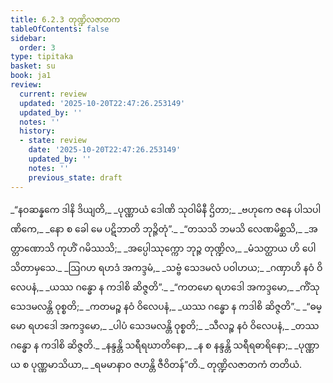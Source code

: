 ```yaml
---
title: 6.2.3 တုဏ္ဍိလဇာတက
tableOfContents: false
sidebar:
  order: 3
type: tipitaka
basket: su
book: ja1
review:
  current: review
  updated: '2025-10-20T22:47:26.253149'
  updated_by: ''
  notes: ''
  history:
  - state: review
    date: '2025-10-20T22:47:26.253149'
    updated_by: ''
    notes: ''
    previous_state: draft
---
```



<DynamicBreadcrumb />


<ReviewStatus review={frontmatter.review} showDetails={true} />

<HypothesisAnnotation frontmatter={frontmatter} />

<Division number="89" book="ja1" e="ch" v="22" p="147">

<Paragraph number="1420" type="verses" book="ja1">
_“နဝဆန္နကေ ဒါနိ ဒိယျတိ,_  
_ပုဏ္ဏာယံ ဒေါဏိ သုဝါမိနီ ဌိတာ;_  
_ဗဟုကေ ဇနေ ပါသပါဏိကေ,_  
_နော စ ခေါ မေ ပဋိဘာတိ ဘုဉ္ဇိတုံ”._  

</Paragraph>

</Division>
<Division number="90" book="ja1" e="ch" v="22" p="148">

<Paragraph number="1421" type="verses" book="ja1">
_“တသသိ ဘမသိ လေဏမိစ္ဆသိ,_  
_အတ္တာဏောသိ ကုဟိံ ဂမိဿသိ;_  
_အပ္ပေါဿုက္ကော ဘုဉ္ဇ တုဏ္ဍိလ,_  
_မံသတ္ထာယ ဟိ ပေါသိတာမှသေ._  

</Paragraph>

</Division>
<Division number="91" book="ja1" e="ch" v="22" p="148">

<Paragraph number="1422" type="verses" book="ja1">
_ဩဂဟ ရဟဒံ အကဒ္ဒမံ,_  
_သဗ္ဗံ သေဒမလံ ပဝါဟယ;_  
_ဂဏှာဟိ နဝံ ဝိလေပနံ,_  
_ယဿ ဂန္ဓော န ကဒါစိ ဆိဇ္ဇတိ”._  

</Paragraph>

</Division>
<Division number="92" book="ja1" e="ch" v="22" p="148">

<Paragraph number="1423" type="verses" book="ja1">
_“ကတမော ရဟဒေါ အကဒ္ဒမော,_  
_ကိံသု သေဒမလန္တိ ဝုစ္စတိ;_  
_ကတမဉ္စ နဝံ ဝိလေပနံ,_  
_ယဿ ဂန္ဓော န ကဒါစိ ဆိဇ္ဇတိ”._  

</Paragraph>

</Division>
<Division number="93" book="ja1" e="ch" v="22" p="148">

<Paragraph number="1424" type="verses" book="ja1">
_“ဓမ္မော ရဟဒေါ အကဒ္ဒမော,_  
_ပါပံ သေဒမလန္တိ ဝုစ္စတိ;_  
_သီလဉ္စ နဝံ ဝိလေပနံ,_  
_တဿ ဂန္ဓော န ကဒါစိ ဆိဇ္ဇတိ._  

</Paragraph>

</Division>
<Division number="94" book="ja1" e="ch" v="22" p="148">

<Paragraph number="1425" type="verses" book="ja1">
_နန္ဒန္တိ သရီရဃာတိနော,_  
_န စ နန္ဒန္တိ သရီရဓာရိနော;_  
_ပုဏ္ဏာယ စ ပုဏ္ဏမာသိယာ,_  
_ရမမာနာဝ ဇဟန္တိ ဇီဝိတန်”တိ._  


</Paragraph>
</Division>

<Paragraph number="1426" type="center" book="ja1">
တုဏ္ဍိလဇာတကံ တတိယံ.
</Paragraph>